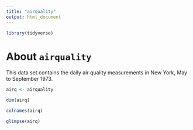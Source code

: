 ```yaml
---
title: "airquality"
output: html_document
---
```


```r
library(tidyverse)

```

# About `airquality`

This data set contains the daily air quality measurements in New York, May to September 1973.

```r
airq <- airquality
```

```r
dim(airq)
```

```r
colnames(airq)
```

```r
glimpse(airq)
```

